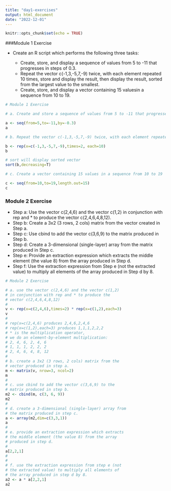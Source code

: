 ---
title: "day1-exercises"
output: html_document
date: "2022-12-01"
---

```{r setup, include=FALSE}
knitr::opts_chunk$set(echo = TRUE)
```

###Module 1 Exercise

- Create an R script which performs the following three tasks:

  - Create, store, and display a sequence of values from 5 to -11 that progresses in steps of 0.3.
  - Repeat the vector c(-1,3,-5,7,-9) twice, with each element repeated 10 times, store and display the result, then display the result, sorted from the largest value to the smallest.
  - Create, store, and display a vector containing 15 valuesin a sequence from 10 to 19.

```{r}
# Module 1 Exercise

# a. Create and store a sequence of values from 5 to -11 that progresses in steps of 0.3

a <- seq(from=5,to=-11,by=-0.3)
a

# b. Repeat the vector c(-1,3,-5,7,-9) twice, with each element repeated 10 times, and store the result. Display the result sorted from largest to smallest.

b <- rep(x=c(-1,3,-5,7,-9),times=2, each=10)
b

# sort will display sorted vector
sort(b,decreasing=T)

# c. Create a vector containing 15 values in a sequence from 10 to 19

c <- seq(from=10,to=19,length.out=15)
c
```

### Module 2 Exercise

- Step a: Use the vector c(2,4,6) and the vector c(1,2) in conjunction with rep and * to produce the  vector c(2,4,6,4,8,12).
- Step b: Create a 3x2 (3 rows, 2 cols) matrix from the vector created in Step a.
- Step c: Use cbind to add the vector c(3,6,9) to the matrix produced in Step b.
- Step d: Create a 3-dimensional (single-layer) array from the matrix produced in Step c.
- Step e: Provide an extraction expression which extracts the middle element (the value 8) from the array produced in Step d.
- Step f: Use the extraction expression from Step e (not the extracted value) to multiply all elements of the array produced in Step d by 8.

```{r}
# Module 2 Exercise

# a. use the vector c(2,4,6) and the vector c(1,2)
# in conjunction with rep and * to produce the
# vector c(2,4,6,4,8,12)
#
v <- rep(x=c(2,4,6),times=2) * rep(x=c(1,2),each=3)
v
#
# rep(x=c(2,4,6) produces 2,4,6,2,4,6
# rep(x=c(1,2),each=3) produces 1,1,1,2,2,2
# * is the multiplication operator,
# we do an element-by-element multiplication:
# 2, 4, 6, 2, 4, 6
# 1, 1, 1, 2, 2, 2
# 2, 4, 6, 4, 8, 12
#
# b. create a 3x2 (3 rows, 2 cols) matrix from the
# vector produced in step a.
m <- matrix(v, nrow=3, ncol=2)
m
#
# c. use cbind to add the vector c(3,6,9) to the
# matrix produced in step b.
m2 <- cbind(m, c(3, 6, 9))
m2
#
# d. create a 3-dimensional (single-layer) array from
# the matrix produced in step c.
a <- array(m2,dim=c(3,3,1))
a
#
# e. provide an extraction expression which extracts
# the middle element (the value 8) from the array
# produced in step d.
#
a[2,2,1]
#
#
# f. use the extraction expression from step e (not
# the extracted value) to multiply all elements of
# the array produced in step d by 8.
a2 <- a * a[2,2,1]
a2
```
